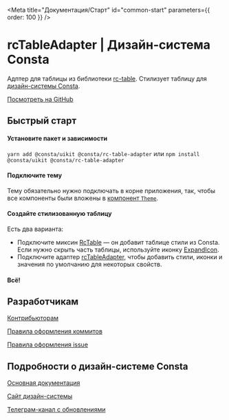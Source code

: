 
<Meta title="Документация/Старт" id="common-start" parameters={{ order: 100 }} />

# rcTableAdapter | Дизайн-система Consta

Адптер для таблицы из библиотеки [rc-table](https://github.com/react-component/table). Стилизует таблицу для [дизайн-системы Consta](https://consta.design/).

[Посмотреть на GitHub](https://github.com/consta-design-system/rc-table-adapter)

## Быстрый старт

#### Установите пакет и зависимости

`yarn add @consta/uikit @consta/rc-table-adapter` или `npm install @consta/uikit @consta/rc-table-adapter`

#### Подключите тему

Тему обязательно нужно подключать в корне приложения, так, чтобы все компоненты были вложены в [компонент `Theme`](http://uikit.consta.design/?path=/docs/components-theme--playground).

#### Создайте стилизованную таблицу

Есть два варианта:

- Подключите миксин [RcTable](?path=/docs/rctable--page) — он добавит таблице стили из Consta. Если нужно скрыть часть таблицы, используйте иконку [ExpandIcon](?path=/docs/expandicon--page).
- Подключите адаптер [rcTableAdapter](?path=/docs/utils-rctableadapter--playground), чтобы добавить стили, иконки и значения по умолчанию для некоторых свойств.

#### Всë!

## Разработчикам

[Контрибьюторам](http://uikit.consta.design/?path=/docs/common-develop-contributors--page)

[Правила оформления коммитов](http://uikit.consta.design/?path=/docs/common-develop-commits-style--page)

[Правила оформления issue](http://uikit.consta.design/?path=/docs/common-develop-issues--page)

## Подробности о дизайн-системе Consta

[Основная документация](http://uikit.consta.design/?path=/docs/common-about--page)

[Сайт дизайн-системы](https://consta.design/)

[Телеграм-канал с обновлениями](https://t.me/consta_ui_releases)
